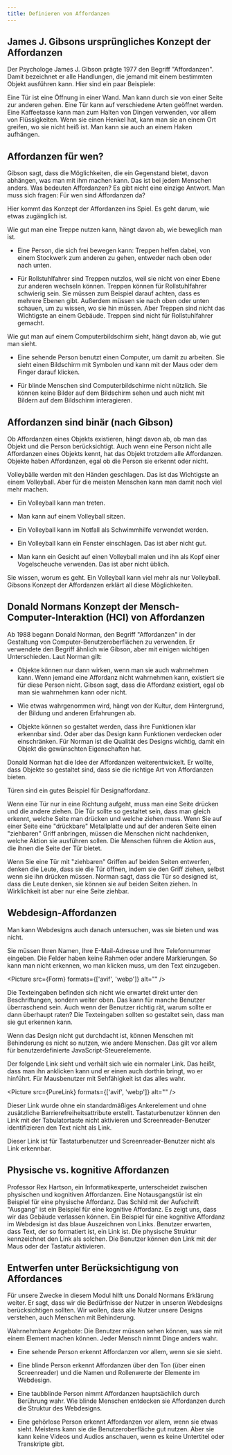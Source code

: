 ```yaml
---
title: Definieren von Affordanzen
---
```




## James J. Gibsons ursprüngliches Konzept der Affordanzen

Der Psychologe James J. Gibson prägte 1977 den Begriff "Affordanzen". Damit bezeichnet er alle Handlungen, die jemand mit einem
bestimmten Objekt ausführen kann. Hier sind ein paar Beispiele:

<Aside type="tip" title='Beispiel: Die Affordanzen von Türen'>
  Eine Tür ist eine Öffnung in einer Wand. Man kann durch sie von einer Seite zur anderen gehen. Eine Tür kann auf verschiedene
  Arten geöffnet werden.
</Aside>

<Aside type="tip" title='Beispiel: Die Affordanzen von Kaffeebechern'>
  Eine Kaffeetasse kann man zum Halten von Dingen verwenden, vor allem von Flüssigkeiten. Wenn sie einen Henkel hat, kann man sie
  an einem Ort greifen, wo sie nicht heiß ist. Man kann sie auch an einem Haken aufhängen.
</Aside>

## Affordanzen für wen?

Gibson sagt, dass die Möglichkeiten, die ein Gegenstand bietet, davon abhängen, was man mit ihm machen kann. Das ist bei jedem
Menschen anders. Was bedeuten Affordanzen? Es gibt nicht eine einzige Antwort. Man muss sich fragen: Für wen sind Affordanzen da?

Hier kommt das Konzept der Affordanzen ins Spiel. Es geht darum, wie etwas zugänglich ist.

<Aside type="tip" title='Beispiel: Die ungleichen Affordanzen von Treppen'>
  Wie gut man eine Treppe nutzen kann, hängt davon ab, wie beweglich man ist.

  - Eine Person, die sich frei bewegen kann: Treppen helfen dabei, von einem Stockwerk zum anderen zu gehen, entweder nach oben oder
    nach unten.

  - Für Rollstuhlfahrer sind Treppen nutzlos, weil sie nicht von einer Ebene zur anderen wechseln können. Treppen können für
    Rollstuhlfahrer schwierig sein. Sie müssen zum Beispiel darauf achten, dass es mehrere Ebenen gibt. Außerdem müssen sie nach
    oben oder unten schauen, um zu wissen, wo sie hin müssen. Aber Treppen sind nicht das Wichtigste an einem Gebäude. Treppen
    sind nicht für Rollstuhlfahrer gemacht.
</Aside>

<Aside type="tip" title='Beispiel: Die ungleichen Möglichkeiten von Computerbildschirmen'>
  Wie gut man auf einem Computerbildschirm sieht, hängt davon ab, wie gut man sieht.

  - Eine sehende Person benutzt einen Computer, um damit zu arbeiten. Sie sieht einen Bildschirm mit Symbolen und kann mit der
    Maus oder dem Finger darauf klicken.

  - Für blinde Menschen sind Computerbildschirme nicht nützlich. Sie können keine Bilder auf dem Bildschirm sehen und auch nicht
    mit Bildern auf dem Bildschirm interagieren.
</Aside>

## Affordanzen sind binär (nach Gibson)

Ob Affordanzen eines Objekts existieren, hängt davon ab, ob man das Objekt und die Person berücksichtigt. Auch wenn eine Person nicht
alle Affordanzen eines Objekts kennt, hat das Objekt trotzdem alle Affordanzen. Objekte haben Affordanzen, egal ob die Person sie
erkennt oder nicht.

<Aside type="tip" title='Beispiel: Die sekundären (unbeabsichtigten) Affordanzen eines Volleyballs'>
  Volleybälle werden mit den Händen geschlagen. Das ist das Wichtigste an einem Volleyball. Aber für die meisten Menschen kann man
  damit noch viel mehr machen.

  - Ein Volleyball kann man treten.

  - Man kann auf einem Volleyball sitzen.

  - Ein Volleyball kann im Notfall als Schwimmhilfe verwendet werden.

  - Ein Volleyball kann ein Fenster einschlagen. Das ist aber nicht gut.

  - Man kann ein Gesicht auf einen Volleyball malen und ihn als Kopf einer Vogelscheuche verwenden. Das ist aber nicht üblich.

  Sie wissen, worum es geht. Ein Volleyball kann viel mehr als nur Volleyball. Gibsons Konzept der Affordanzen erklärt all diese
  Möglichkeiten.
</Aside>

## Donald Normans Konzept der Mensch-Computer-Interaktion (HCI) von Affordanzen

Ab 1988 begann Donald Norman, den Begriff "Affordanzen" in der Gestaltung von Computer-Benutzeroberflächen zu verwenden. Er
verwendete den Begriff ähnlich wie Gibson, aber mit einigen wichtigen Unterschieden. Laut Norman gilt:

- Objekte können nur dann wirken, wenn man sie auch wahrnehmen kann. Wenn jemand eine Affordanz nicht wahrnehmen kann, existiert
  sie für diese Person nicht. Gibson sagt, dass die Affordanz existiert, egal ob man sie wahrnehmen kann oder nicht.

- Wie etwas wahrgenommen wird, hängt von der Kultur, dem Hintergrund, der Bildung und anderen Erfahrungen ab.

- Objekte können so gestaltet werden, dass ihre Funktionen klar erkennbar sind. Oder aber das Design kann Funktionen verdecken
  oder einschränken. Für Norman ist die Qualität des Designs wichtig, damit ein Objekt die gewünschten Eigenschaften hat.

Donald Norman hat die Idee der Affordanzen weiterentwickelt. Er wollte, dass Objekte so gestaltet sind, dass sie die richtige
Art von Affordanzen bieten.

<Aside type="tip" title='Gutes Beispiel: Ein Türgriff mit offensichtlichen "drücken" - und "ziehen" Affordanzen'>
  Türen sind ein gutes Beispiel für Designaffordanz.

  Wenn eine Tür nur in eine Richtung aufgeht, muss man eine Seite drücken und die andere ziehen. Die Tür sollte so gestaltet sein,
  dass man gleich erkennt, welche Seite man drücken und welche ziehen muss. Wenn Sie auf einer Seite eine "drückbare" Metallplatte
  und auf der anderen Seite einen "ziehbaren" Griff anbringen, müssen die Menschen nicht nachdenken, welche Aktion sie ausführen
  sollen. Die Menschen führen die Aktion aus, die ihnen die Seite der Tür bietet.
</Aside>

<Aside type="danger" title='Schlechtes Beispiel: Ein Türgriff mit mehrdeutigen oder irreführenden Möglichkeiten'>
  Wenn Sie eine Tür mit "ziehbaren" Griffen auf beiden Seiten entwerfen, denken die Leute, dass sie die Tür öffnen, indem sie den
  Griff ziehen, selbst wenn sie ihn drücken müssen. Norman sagt, dass die Tür so designed ist, dass die Leute denken, sie können
  sie auf beiden Seiten ziehen. In Wirklichkeit ist aber nur eine Seite ziehbar.
</Aside>

## Webdesign-Affordanzen

Man kann Webdesigns auch danach untersuchen, was sie bieten und was nicht.

<Aside type="danger" title='Schlechtes Beispiel: Bearbeitbare Texteingaben, die nicht bearbeitbar aussehen'>
  Sie müssen Ihren Namen, Ihre E-Mail-Adresse und Ihre Telefonnummer eingeben. Die Felder haben keine Rahmen oder andere
  Markierungen. So kann man nicht erkennen, wo man klicken muss, um den Text einzugeben.

  <Picture src={Form} formats={['avif', 'webp']} alt="" />

  Die Texteingaben befinden sich nicht wie erwartet direkt unter den Beschriftungen, sondern weiter oben. Das kann für manche
  Benutzer überraschend sein. Auch wenn der Benutzer richtig rät, warum sollte er dann überhaupt raten? Die Texteingaben sollten
  so gestaltet sein, dass man sie gut erkennen kann.
</Aside>

Wenn das Design nicht gut durchdacht ist, können Menschen mit Behinderung es nicht so nutzen, wie andere Menschen. Das gilt vor
allem für benutzerdefinierte JavaScript-Steuerelemente.

<Aside type="danger" title='Schlechtes Beispiel: Ein benutzerdefinierter Link ohne Link-Möglichkeiten für einige Benutzer'>
  Der folgende Link sieht und verhält sich wie ein normaler Link. Das heißt, dass man ihn anklicken kann und er einen auch dorthin
  bringt, wo er hinführt. Für Mausbenutzer mit Sehfähigkeit ist das alles wahr.

  <Picture src={PureLink} formats={['avif', 'webp']} alt="" />

  Dieser Link wurde ohne ein standardmäßiges Ankerelement und ohne zusätzliche Barrierefreiheitsattribute erstellt. Tastaturbenutzer
  können den Link mit der Tabulatortaste nicht aktivieren und Screenreader-Benutzer identifizieren den Text nicht als Link.

  Dieser Link ist für Tastaturbenutzer und Screenreader-Benutzer nicht als Link erkennbar.
</Aside>

## Physische vs. kognitive Affordanzen

Professor Rex Hartson, ein Informatikexperte, unterscheidet zwischen physischen und kognitiven Affordanzen. Eine Notausgangstür ist
ein Beispiel für eine physische Affordanz. Das Schild mit der Aufschrift "Ausgang" ist ein Beispiel für eine kognitive Affordanz. Es
zeigt uns, dass wir das Gebäude verlassen können. Ein Beispiel für eine kognitive Affordanz im Webdesign ist das blaue Auszeichnen
von Links. Benutzer erwarten, dass Text, der so formatiert ist, ein Link ist. Die physische Struktur kennzeichnet den Link als solchen.
Die Benutzer können den Link mit der Maus oder der Tastatur aktivieren.

## Entwerfen unter Berücksichtigung von Affordances

Für unsere Zwecke in diesem Modul hilft uns Donald Normans Erklärung weiter. Er sagt, dass wir die Bedürfnisse der Nutzer in unseren
Webdesigns berücksichtigen sollten. Wir wollen, dass alle Nutzer unsere Designs verstehen, auch Menschen mit Behinderung.

Wahrnehmbare Angebote: Die Benutzer müssen sehen können, was sie mit einem Element machen können. Jeder Mensch nimmt Dinge anders
wahr.

- Eine sehende Person erkennt Affordanzen vor allem, wenn sie sie sieht.

- Eine blinde Person erkennt Affordanzen über den Ton (über einen Screenreader) und die Namen und Rollenwerte der Elemente im Webdesign.

- Eine taubblinde Person nimmt Affordanzen hauptsächlich durch Berührung wahr. Wie blinde Menschen entdecken sie Affordanzen durch
  die Struktur des Webdesigns.

- Eine gehörlose Person erkennt Affordanzen vor allem, wenn sie etwas sieht. Meistens kann sie die Benutzeroberfläche gut nutzen. Aber
  sie kann keine Videos und Audios anschauen, wenn es keine Untertitel oder Transkripte gibt.
